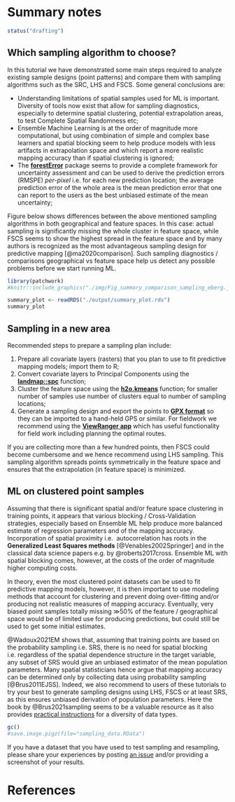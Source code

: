 # Summary notes

```r
status("drafting")
```

## Which sampling algorithm to choose?

In this tutorial we have demonstrated some main steps required to analyze 
existing sample designs (point patterns) and compare them with sampling algorithms 
such as the SRC, LHS and FSCS. Some general conclusions are:

- Understanding limitations of spatial samples used for ML is important. Diversity of tools 
  now exist that allow for sampling diagnostics, especially to determine spatial 
  clustering, potential extrapolation areas, to test Complete Spatial Randomness etc;  
- Ensemble Machine Learning is at the order of magnitude more computational, but 
  using combination of simple and complex base learners and spatial blocking seem to 
  help produce models with less artifacts in extrapolation space and which report 
  a more realistic mapping accuracy than if spatial clustering is ignored;  
- The **[forestError](https://rdrr.io/cran/forestError/)** package seems to provide a complete framework for uncertainty 
  assessment and can be used to derive the prediction errors (RMSPE) _per-pixel_ 
  i.e. for each new prediction location; the average prediction error 
  of the whole area is the mean prediction error that one can report to the users 
  as the best unbiased estimate of the mean uncertainty;  

Figure below shows differences between the above mentioned sampling algorithms 
in both geographical and feature spaces. In this case: actual sampling is 
significantly missing the whole cluster in feature space, while FSCS seems to 
show the highest spread in the feature space and by many authors is recognized 
as the most advantageous sampling design for predictive mapping [@ma2020comparison]. 
Such sampling diagnostics / comparisons geographical vs feature space help us 
detect any possible problems before we start running ML.

```r

library(patchwork)
#knitr::include_graphics("./img/Fig_summary_comparison_sampling_eberg.jpg")

summary_plot <- readRDS("./output/summary_plot.rds")
summary_plot 

```

## Sampling in a new area

Recommended steps to prepare a sampling plan include:

1.  Prepare all covariate layers (rasters) that you plan to use to fit
    predictive mapping models; import them to R;
2.  Convert covariate layers to Principal Components using the
    **[landmap::spc](https://rdrr.io/cran/landmap/man/spc.html)**
    function;
3.  Cluster the feature space using the
    **[h2o.kmeans](https://docs.h2o.ai/h2o/latest-stable/h2o-docs/data-science/k-means.html)**
    function; for smaller number of samples use number of clusters equal
    to number of sampling locations;
4.  Generate a sampling design and export the points to **[GPX
    format](https://nl.wikipedia.org/wiki/GPS_Exchange_Format)** so they
    can be imported to a hand-held GPS or similar. For fieldwork we
    recommend using the **[ViewRanger
    app](https://play.google.com/store/apps/details?id=com.augmentra.viewranger.android&hl=en&gl=US)**
    which has useful functionality for field work including planning the
    optimal routes.

If you are collecting more than a few hundred points, then FSCS could
become cumbersome and we hence recommend using LHS sampling. This
sampling algorithm spreads points symmetrically in the feature space and
ensures that the extrapolation (in feature space) is minimized.

## ML on clustered point samples

Assuming that there is significant spatial and/or feature space clustering in 
training points, it appears that various blocking / Cross-Validation strategies, 
especially based on Ensemble ML help produce more balanced estimate of regression 
parameters and of the mapping accuracy. Incorporation of spatial proximity i.e. 
autocorrelation has roots in the **Generalized Least Squares methods** [@Venables2002Springer] 
and in the classical data science papers e.g. by @roberts2017cross. Ensemble ML 
with spatial blocking comes, however, at the costs of the order of magnitude 
higher computing costs.

In theory, even the most clustered point datasets can be used to fit predictive mapping models, 
however, it is then important to use modeling methods that account for clustering and 
prevent doing over-fitting and/or producing not realistic measures of mapping accuracy. 
Eventually, very biased point samples totally missing ≫50% of the feature / geographical 
space would be of limited use for producing predictions, but could still be used to 
get some initial estimates.  

@Wadoux2021EM shows that, assuming that training points are based on the probability 
sampling i.e. SRS, there is no need for spatial blocking i.e. regardless of the 
spatial dependence structure in the target variable, any subset of SRS would give an 
unbiased estimator of the mean population parameters. Many spatial statisticians 
hence argue that mapping accuracy can be determined only by collecting data 
using probability sampling [@Brus2011EJSS]. Indeed, we also recommend to users of these tutorials 
to try your best to generate sampling designs using LHS, FSCS or at least SRS, 
as this ensures unbiased derivation of population parameters. Here the book by 
@Brus2021sampling seems to be a valuable resource as it also provides 
[practical instructions](https://github.com/DickBrus/SpatialSamplingwithR) for a diversity of data types.

```r

gc()
#save.image.pigz(file="sampling_data.RData")
```

If you have a dataset that you have used to test sampling and resampling, please 
share your experiences by posting [an issue](https://github.com/OpenGeoHub/spatial-sampling-ml/) and/or providing a screenshot of your results.

# References
